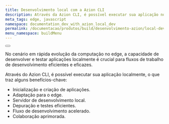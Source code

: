 ```yaml
---
title: Desenvolvimento local com a Azion CLI
description: Através da Azion CLI, é possível executar sua aplicação no edge localmente, trazendo benefícios para o seu desenvolvimento.
meta_tags: edge, javascript
namespace: documentation_dev_with_azion_local_dev
permalink: /documentacao/produtos/build/desenvolvimento-azion/local-dev/
menu_namespace: buildMenu
---
```



<Button href="/pt-br/documentacao/produtos/azion-cli/dev-comando/" text="vá para a documentação de referência do comando dev" variant="secondary"></Button>

No cenário em rápida evolução da computação no edge, a capacidade de desenvolver e testar aplicações localmente é crucial para fluxos de trabalho de desenvolvimento eficientes e eficazes.

Através do Azion CLI, é possível executar sua aplicação localmente, o que traz alguns benefícios-chave:

- Inicialização e criação de aplicações.
- Adaptação para o edge.
- Servidor de desenvolvimento local.
- Depuração e testes eficientes.
- Fluxo de desenvolvimento acelerado.
- Colaboração aprimorada.

